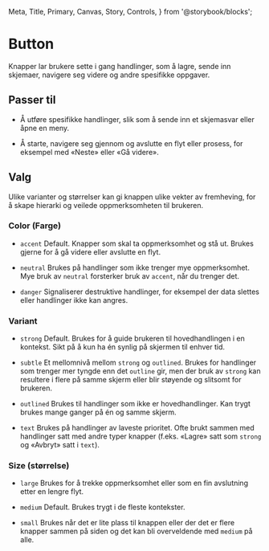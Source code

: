   Meta,
  Title,
  Primary,
  Canvas,
  Story,
  Controls,
} from '@storybook/blocks';

<Meta of={FhiButtonStories} />

# Button

Knapper lar brukere sette i gang handlinger, som å lagre, sende inn skjemaer,
navigere seg videre og andre spesifikke oppgaver.

## Passer til

- Å utføre spesifikke handlinger, slik som å sende inn et skjemasvar eller åpne en meny.

- Å starte, navigere seg gjennom og avslutte en flyt eller prosess, for eksempel med «Neste» eller «Gå videre».

<Canvas of={FhiButtonStories.Preview} />

<Controls />

## Valg

Ulike varianter og størrelser kan gi knappen ulike vekter av fremheving, for å skape hierarki og veilede oppmerksomheten til brukeren.

### Color (Farge)

- `accent` Default. Knapper som skal ta oppmerksomhet og stå ut. Brukes gjerne for å gå videre eller avslutte en flyt.

- `neutral` Brukes på handlinger som ikke trenger mye oppmerksomhet. Mye bruk av `neutral` forsterker bruk av `accent`, når du trenger det.

- `danger` Signaliserer destruktive handlinger, for eksempel der data slettes eller handlinger ikke kan angres.

<Canvas of={FhiButtonStories.showColors} />

### Variant

- `strong` Default. Brukes for å guide brukeren til hovedhandlingen i en kontekst. Sikt på å kun ha én synlig på skjermen til enhver tid.

- `subtle` Et mellomnivå mellom `strong` og `outlined`. Brukes for handlinger som trenger mer tyngde enn det `outline` gir, men der bruk av `strong` kan resultere i flere på samme skjerm eller blir støyende og slitsomt for brukeren.

- `outlined` Brukes til handlinger som ikke er hovedhandlinger. Kan trygt brukes mange ganger på én og samme skjerm.

- `text` Brukes på handlinger av laveste prioritet. Ofte brukt sammen med handlinger satt med andre typer knapper (f.eks. «Lagre» satt som `strong` og «Avbryt» satt i `text`).

<Canvas of={FhiButtonStories.showVariants} />

### Size (størrelse)

- `large` Brukes for å trekke oppmerksomhet eller som en fin avslutning etter en lengre flyt.

- `medium` Default. Brukes trygt i de fleste kontekster.

- `small` Brukes når det er lite plass til knappen eller der det er flere knapper sammen på siden og det kan bli overveldende med `medium` på alle.

<Canvas of={FhiButtonStories.showSizes} />
